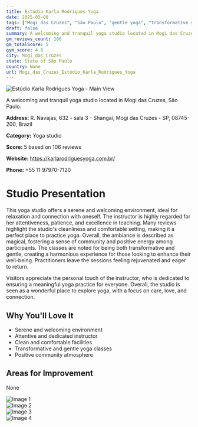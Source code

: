 ```yaml
---
title: Estúdio Karla Rodrigues Yoga
date: 2025-03-08
tags: ["Mogi das Cruzes", "São Paulo", "gentle yoga", "transformative yoga", "atmosphere", "comfort", "Mogi das Cruzes"]  
draft: false
summary: A welcoming and tranquil yoga studio located in Mogi das Cruzes, São Paulo.
gm_reviews_count: 106
gm_totalScore: 5
gym_score: 4.8
city: Mogi_das_Cruzes
state: State of São Paulo
country: None
url: Mogi_das_Cruzes_Estúdio_Karla_Rodrigues_Yoga
---
```


<div className="aspect-[16/9] relative my-8">
  <img 
    src="https://lh5.googleusercontent.com/p/AF1QipPRI4cmH9w0c_yDJeFdi7yUeoMpKgJz873L7PJ2=w1920-h1080-k-no"
    alt="Estúdio Karla Rodrigues Yoga - Main View"
    className="object-cover absolute inset-0 w-full h-full rounded-lg"
  />
</div>

A welcoming and tranquil yoga studio located in Mogi das Cruzes, São Paulo.

**Address:** R. Navajas, 632 - sala 3 - Shangai, Mogi das Cruzes - SP, 08745-200, Brazil

**Category:** Yoga studio

**Score:** 5 based on 106 reviews

**Website:** https://karlarodriguesyoga.com.br/

**Phone:** +55 11 97970-7120

# Studio Presentation

This yoga studio offers a serene and welcoming environment, ideal for relaxation and connection with oneself. The instructor is highly regarded for her attentiveness, patience, and excellence in teaching. Many reviews highlight the studio's cleanliness and comfortable setting, making it a perfect place to practice yoga. Overall, the ambiance is described as magical, fostering a sense of community and positive energy among participants. The classes are noted for being both transformative and gentle, creating a harmonious experience for those looking to enhance their well-being. Practitioners leave the sessions feeling rejuvenated and eager to return.

Visitors appreciate the personal touch of the instructor, who is dedicated to ensuring a meaningful yoga practice for everyone. Overall, the studio is seen as a wonderful place to explore yoga, with a focus on care, love, and connection.

## Why You'll Love It

- Serene and welcoming environment
- Attentive and dedicated instructor
- Clean and comfortable facilities
- Transformative and gentle yoga classes
- Positive community atmosphere

## Areas for Improvement

None

<div className="grid grid-cols-1 xl:grid-cols-2 gap-4 my-8">
<div className="aspect-[4/3] relative"><img src="https://lh5.googleusercontent.com/p/AF1QipOWwXG6ZlFx9EEppsibjOepFdzd1lwg3SlQiqM6=w1920-h1080-k-no" alt="Image 1" className="object-cover absolute inset-0 w-full h-full rounded-lg" /></div>
<div className="aspect-[4/3] relative"><img src="https://lh5.googleusercontent.com/p/AF1QipN8Vm6b2Rx3mhD4cb4krtiDWCDwTVx7fyjxLVkr=w1920-h1080-k-no" alt="Image 2" className="object-cover absolute inset-0 w-full h-full rounded-lg" /></div>
<div className="aspect-[4/3] relative"><img src="https://lh5.googleusercontent.com/p/AF1QipN6TzEuLvukcdI6linc8qLtlGIL-nsB7W1cckk4=w1920-h1080-k-no" alt="Image 3" className="object-cover absolute inset-0 w-full h-full rounded-lg" /></div>
<div className="aspect-[4/3] relative"><img src="https://lh5.googleusercontent.com/p/AF1QipMq3gQ6QD0XrIvPYVLR7JjMb3BU0yyHwpW_hZpd=w1920-h1080-k-no" alt="Image 4" className="object-cover absolute inset-0 w-full h-full rounded-lg" /></div>
</div>